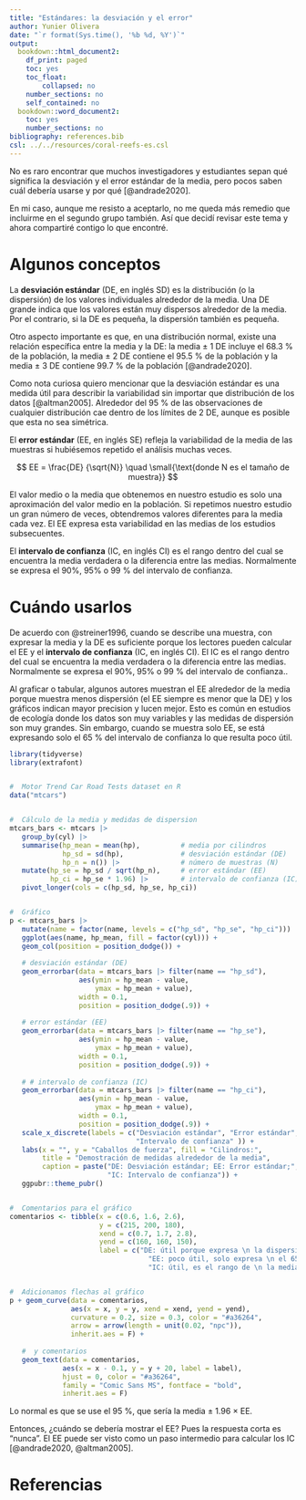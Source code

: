 ```yaml
---
title: "Estándares: la desviación y el error"
author: Yunier Olivera
date: "`r format(Sys.time(), '%b %d, %Y')`"
output:
  bookdown::html_document2:
    df_print: paged
    toc: yes
    toc_float:
        collapsed: no
    number_sections: no
    self_contained: no
  bookdown::word_document2:
    toc: yes
    number_sections: no
bibliography: references.bib
csl: ../../resources/coral-reefs-es.csl
---
```


No es raro encontrar que muchos investigadores y estudiantes sepan qué significa la desviación y el error estándar de la media, pero pocos saben cuál debería usarse y por qué [@andrade2020].

En mi caso, aunque me resisto a aceptarlo, no me queda más remedio que incluirme en el segundo grupo también. Así que decidí revisar este tema y ahora compartiré contigo lo que encontré.

# Algunos conceptos

La **desviación estándar** (DE, en inglés SD) es la distribución (o la dispersión) de los valores individuales alrededor de la media. Una DE grande indica que los valores están muy dispersos alrededor de la media. Por el contrario, si la DE es pequeña, la dispersión también es pequeña.

Otro aspecto importante es que, en una distribución normal, existe una relación específica entre la media y la DE: la media ± 1 DE incluye el 68.3 % de la población, la media ± 2 DE contiene el 95.5 % de la población y la media ± 3 DE contiene 99.7 % de la población [@andrade2020].

Como nota curiosa quiero mencionar que la desviación estándar es una medida útil para describir la variabilidad sin importar que distribución de los datos [@altman2005]. Alrededor del 95 % de las observaciones de cualquier distribución cae dentro de los límites de 2 DE, aunque es posible que esta no sea simétrica.

El **error estándar** (EE, en inglés SE) refleja la variabilidad de la media de las muestras si hubiésemos repetido el análisis muchas veces.

$$
EE = \frac{DE} {\sqrt{N}} \quad \small{\text{donde N es el tamaño de muestra}}
$$

El valor medio o la media que obtenemos en nuestro estudio es solo una aproximación del valor medio en la población. Si repetimos nuestro estudio un gran número de veces, obtendremos valores diferentes para la media cada vez. El EE expresa esta variabilidad en las medias de los estudios subsecuentes.

El **intervalo de confianza** (IC, en inglés CI) es el rango dentro del cual se encuentra la media verdadera o la diferencia entre las medias. Normalmente se expresa el 90%, 95% o 99 % del intervalo de confianza.

# Cuándo usarlos

De acuerdo con @streiner1996, cuando se describe una muestra, con expresar la media y la DE es suficiente porque los lectores pueden calcular el EE y el **intervalo de confianza** (IC, en inglés CI). El IC es el rango dentro del cual se encuentra la media verdadera o la diferencia entre las medias. Normalmente se expresa el 90%, 95% o 99 % del intervalo de confianza..

Al graficar o tabular, algunos autores muestran el EE alrededor de la media porque muestra menos dispersión (el EE siempre es menor que la DE) y los gráficos indican mayor precision y lucen mejor. Esto es común en estudios de ecología donde los datos son muy variables y las medidas de dispersión son muy grandes. Sin embargo, cuando se muestra solo EE, se está expresando solo el 65 % del intervalo de confianza lo que resulta poco útil.

```r

library(tidyverse)
library(extrafont)


#  Motor Trend Car Road Tests dataset en R
data("mtcars")


#  Cálculo de la media y medidas de dispersion
mtcars_bars <- mtcars |> 
   group_by(cyl) |> 
   summarise(hp_mean = mean(hp),          # media por cilindros
             hp_sd = sd(hp),              # desviación estándar (DE)
             hp_n = n()) |>               # número de muestras (N)
   mutate(hp_se = hp_sd / sqrt(hp_n),     # error estándar (EE)
          hp_ci = hp_se * 1.96) |>        # intervalo de confianza (IC)
   pivot_longer(cols = c(hp_sd, hp_se, hp_ci))


#  Gráfico
p <- mtcars_bars |> 
   mutate(name = factor(name, levels = c("hp_sd", "hp_se", "hp_ci"))) |> 
   ggplot(aes(name, hp_mean, fill = factor(cyl))) +
   geom_col(position = position_dodge()) +
   
   # desviación estándar (DE)
   geom_errorbar(data = mtcars_bars |> filter(name == "hp_sd"),
                 aes(ymin = hp_mean - value,
                     ymax = hp_mean + value),
                 width = 0.1,
                 position = position_dodge(.9)) +
   
   # error estándar (EE)
   geom_errorbar(data = mtcars_bars |> filter(name == "hp_se"),
                 aes(ymin = hp_mean - value,
                     ymax = hp_mean + value),
                 width = 0.1,
                 position = position_dodge(.9)) +
   
   # # intervalo de confianza (IC)
   geom_errorbar(data = mtcars_bars |> filter(name == "hp_ci"),
                 aes(ymin = hp_mean - value,
                     ymax = hp_mean + value),
                 width = 0.1,
                 position = position_dodge(.9)) +
   scale_x_discrete(labels = c("Desviación estándar", "Error estándar",
                               "Intervalo de confianza" )) +
   labs(x = "", y = "Caballos de fuerza", fill = "Cilindros:",
        title = "Demostración de medidas alrededor de la media",
        caption = paste("DE: Desviación estándar; EE: Error estándar;",
                        "IC: Intervalo de confianza")) +
   ggpubr::theme_pubr()


#  Comentarios para el gráfico
comentarios <- tibble(x = c(0.6, 1.6, 2.6),
                      y = c(215, 200, 180),
                      xend = c(0.7, 1.7, 2.8),
                      yend = c(160, 160, 150),
                      label = c("DE: útil porque expresa \n la dispersion de los datos",
                                  "EE: poco útil, solo expresa \n el 65% del IC",
                                  "IC: útil, es el rango de \n la media verdadera"))


#  Adicionamos flechas al gráfico
p + geom_curve(data = comentarios,
               aes(x = x, y = y, xend = xend, yend = yend),
               curvature = 0.2, size = 0.3, color = "#a36264",
               arrow = arrow(length = unit(0.02, "npc")),
               inherit.aes = F) +
   
   #  y comentarios
   geom_text(data = comentarios,
             aes(x = x - 0.1, y = y + 20, label = label),
             hjust = 0, color = "#a36264",
             family = "Comic Sans MS", fontface = "bold",
             inherit.aes = F)


```

Lo normal es que se use el 95 %, que sería la media ± 1.96 × EE.

Entonces, ¿cuándo se debería mostrar el EE? Pues la respuesta corta es "nunca". El EE puede ser visto como un paso intermedio para calcular los IC \[@andrade2020, @altman2005\].

# Referencias
